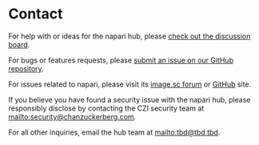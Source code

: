 
<LayoutMDX>

# Contact

For help with or ideas for the napari hub, please [check out the discussion board]({HUB_REPO}/discussions).

For bugs or features requests, please [submit an issue on our GitHub repository]({HUB_REPO}/issues).

For issues related to napari, please visit its [image.sc forum]({IMAGESC}) or [GitHub]({NAPARI_REPO}/issues) site.

If you believe you have found a security issue with the napari hub, please responsibly disclose by contacting the CZI security team at <mailto:security@chanzuckerberg.com>.

For all other inquiries, email the hub team at <mailto:tbd@tbd.tbd>.

</LayoutMDX>
